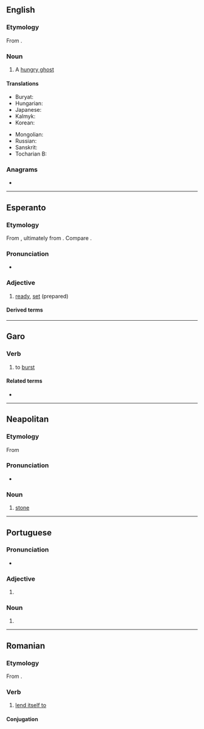 {{also|préta|prêta|pręta}}

==English==
{{wikipedia}}

===Etymology===
From {{etyl|sa|en}} {{m|sa|प्रेत}}.

===Noun===
{{en-noun}}

# A [[hungry ghost]] {{gloss|a supernatural being in Buddhist folklore, the spirit of a greedy person whose divine retribution is never to be sated}}

====Translations====
{{trans-top|a hungry ghost from Buddhist folklore}}
* Buryat: {{t|bua|бирэд}}
* Hungarian: {{t|hu|préta}}
* Japanese: {{t+|ja|餓鬼|tr=gaki}}
* Kalmyk: {{t|xal|бирд}}
* Korean: {{t+|ko|아귀}}
{{trans-mid}}
* Mongolian: {{t+|mn|бирд}}
* Russian: {{t|ru|пре́та|f}}
* Sanskrit: {{t+|sa|प्रेत|m}}
* Tocharian B: {{t|txb|prete}}
{{trans-bottom}}

===Anagrams===
* {{anagrams|en|a=aeprt|Peart|Petra|apert|apter|parte|pater|peart|petar|petra|prate|reapt|repat|retap|taper|trape|treap}}

----

==Esperanto==

===Etymology===
From {{bor|eo|fr|prêt}}, ultimately from {{der|eo|la|praestō|t=ready, present, at hand|pos=adverb}}. Compare {{cog|it|[[presto#Adjective|presto]]}}.

===Pronunciation===
* {{audio|eo|LL-Q143 (epo)-Robin van der Vliet-preta.wav|Audio}}
{{eo-IPA}}

===Adjective===
{{eo-head}}

# [[ready]], [[set]] (prepared)

====Derived terms====
{{der2
|eo|pretigi
|pretiĝi
|prete
}}

----

==Garo==

===Verb===
{{head|grt|verb}} {{qualifier|intransitive}}

# to [[burst]]

====Related terms====
* {{l|grt|breta}}

----

==Neapolitan==

===Etymology===
From {{inh|nap|la|petra}}

===Pronunciation===
* {{IPA|nap|/ˈprɛta/}}

===Noun===
{{nap-noun|f|pl=pprete}}

# [[stone]]

----

==Portuguese==

===Pronunciation===
* {{IPA|pt|/ˈpɾe.tɐ/}}

===Adjective===
{{head|pt|adjective form}}

# {{adj form of|pt|preto||f|s}}

===Noun===
{{pt-noun|f}}

# {{female equivalent of|pt|preto}}

----

==Romanian==

===Etymology===
From {{bor|ro|fr|prêter}}.

===Verb===
{{ro-verb|pretează|pretat}}

# [[lend itself to]]

====Conjugation====
{{ro-conj-a-ez}}